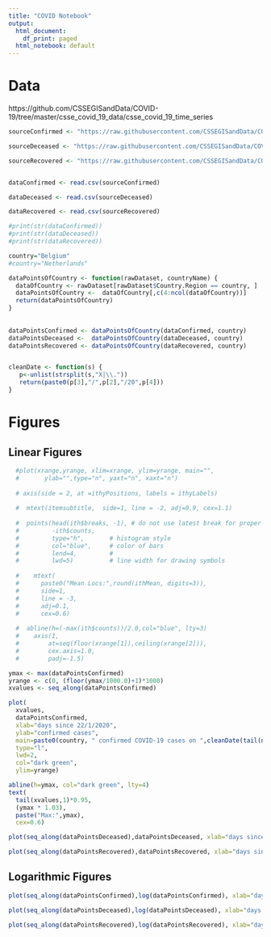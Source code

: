 ```yaml
---
title: "COVID Notebook"
output:
  html_document:
    df_print: paged
  html_notebook: default
---
```


# Data

https://github.com/CSSEGISandData/COVID-19/tree/master/csse_covid_19_data/csse_covid_19_time_series


```r
sourceConfirmed <- "https://raw.githubusercontent.com/CSSEGISandData/COVID-19/master/csse_covid_19_data/csse_covid_19_time_series/time_series_covid19_confirmed_global.csv"

sourceDeceased <- "https://raw.githubusercontent.com/CSSEGISandData/COVID-19/master/csse_covid_19_data/csse_covid_19_time_series/time_series_covid19_deaths_global.csv"

sourceRecovered <- "https://raw.githubusercontent.com/CSSEGISandData/COVID-19/master/csse_covid_19_data/csse_covid_19_time_series/time_series_covid19_recovered_global.csv"


dataConfirmed <- read.csv(sourceConfirmed)

dataDeceased <- read.csv(sourceDeceased)

dataRecovered <- read.csv(sourceRecovered)

#print(str(dataConfirmed))
#print(str(dataDeceased))
#print(str(dataRecovered))

```

```r

country="Belgium"
#country="Netherlands"

dataPointsOfCountry <- function(rawDataset, countryName) {
  dataOfCountry <- rawDataset[rawDataset$Country.Region == country, ]
  dataPointsOfCountry <-  dataOfCountry[,c(4:ncol(dataOfCountry))]
  return(dataPointsOfCountry)
}
  
  
dataPointsConfirmed <- dataPointsOfCountry(dataConfirmed, country)
dataPointsDeceased <-  dataPointsOfCountry(dataDeceased, country)
dataPointsRecovered <- dataPointsOfCountry(dataRecovered, country)


cleanDate <- function(s) {
   p<-unlist(strsplit(s,"X|\\."))
   return(paste0(p[3],"/",p[2],"/20",p[4]))
}

```

# Figures

## Linear Figures

```r

  #plot(xrange,yrange, xlim=xrange, ylim=yrange, main="",
  #       ylab="",type="n", yaxt="n", xaxt="n")
    
  # axis(side = 2, at =ithyPositions, labels = ithyLabels)
    
  #  mtext(itemsubtitle,  side=1, line = -2, adj=0.9, cex=1.1)
    
  #  points(head(ith$breaks, -1), # do not use latest break for proper plotting
  #         -ith$counts,
  #         type="h",       # histogram style
  #         col="blue",     # color of bars
  #         lend=4,         # 
  #         lwd=5)          # line width for drawing symbols
    
  #    mtext(
  #      paste0("Mean Locs:",round(ithMean, digits=3)),
  #      side=1, 
  #      line = -3, 
  #      adj=0.1,
  #      cex=0.6)
  
  #  abline(h=(-max(ith$counts))/2.0,col="blue", lty=3)
  #    axis(1,
  #        at=seq(floor(xrange[1]),ceiling(xrange[2])),
  #        cex.axis=1.0,
  #        padj=-1.5)

ymax <- max(dataPointsConfirmed)
yrange <- c(0, (floor(ymax/1000.0)+1)*1000)
xvalues <- seq_along(dataPointsConfirmed)

plot(
  xvalues,
  dataPointsConfirmed, 
  xlab="days since 22/1/2020", 
  ylab="confirmed cases", 
  main=paste0(country, " confirmed COVID-19 cases on ",cleanDate(tail(names(dataPointsConfirmed),1))),
  type="l",
  lwd=2,
  col="dark green",
  ylim=yrange)

abline(h=ymax, col="dark green", lty=4)
text(
  tail(xvalues,1)*0.95,
  (ymax * 1.03),
  paste("Max:",ymax),
  cex=0.6)
```


```r
plot(seq_along(dataPointsDeceased),dataPointsDeceased, xlab="days since 22/1/2020", ylab="deceased cases", main=paste0(country," deceased COVID-19 cases on ",cleanDate(tail(names(dataPointsDeceased),1))),type="l",col="dark red")
```
```r
plot(seq_along(dataPointsRecovered),dataPointsRecovered, xlab="days since 22/1/2020", ylab="recovered cases", main=paste0(country," recovered COVID-19 cases on ",cleanDate(tail(names(dataPointsRecovered),1))),type="l",col="orange")
```

## Logarithmic Figures

```r

plot(seq_along(dataPointsConfirmed),log(dataPointsConfirmed), xlab="days since 22/1/2020", ylab="log(confirmed cases)", main=paste0(country, " confirmed COVID-19 cases on ",cleanDate(tail(names(dataPointsConfirmed),1))),type="l",col="dark green")


```


```r
plot(seq_along(dataPointsDeceased),log(dataPointsDeceased), xlab="days since 22/1/2020", ylab="log(deceased cases)", main=paste0(country, " deceased COVID-19 cases on ",cleanDate(tail(names(dataPointsDeceased),1))),type="l",col="dark red")
```


```r
plot(seq_along(dataPointsRecovered),log(dataPointsRecovered), xlab="days since 22/1/2020", ylab="log(recovered cases)", main=paste0(country, " recovered COVID-19 cases on ",cleanDate(tail(names(dataPointsRecovered),1))),type="l",col="orange")
```